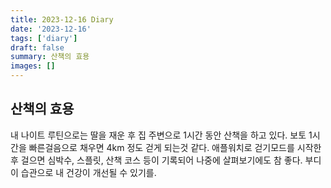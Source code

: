 ```yaml
---
title: 2023-12-16 Diary
date: '2023-12-16'
tags: ['diary']
draft: false
summary: 산책의 효용
images: []
---
```


## 산책의 효용

내 나이트 루틴으로는 딸을 재운 후 집 주변으로 1시간 동안 산책을 하고 있다. 보토 1시간을 빠른걸음으로 채우면 4km 정도 걷게 되는것 같다. 애플워치로 걷기모드를 시작한 후 걸으면 심박수, 스플릿, 산책 코스 등이 기록되어 나중에 살펴보기에도 참 좋다. 부디 이 습관으로 내 건강이 개선될 수 있기를.
